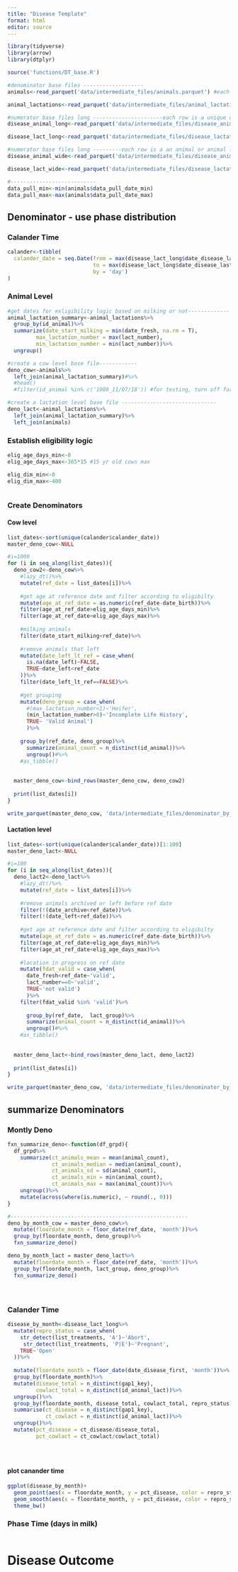 ```yaml
---
title: "Disease Template"
format: html
editor: source
---
```


```r
library(tidyverse)
library(arrow)
library(dtplyr)

source('functions/DT_base.R')

```

```r
#denominator base files -------------------
animals<-read_parquet('data/intermediate_files/animals.parquet') #each row is an animal

animal_lactations<-read_parquet('data/intermediate_files/animal_lactations.parquet') #each row is an animal lactation

#numerator base files long ----------------------each row is a unique disease event (gapx_key)
disease_animal_long<-read_parquet('data/intermediate_files/disease_animal_level_long.parquet')

disease_lact_long<-read_parquet('data/intermediate_files/disease_lactation_level_long.parquet')

#numerator base files long ---------each row is a an animal or animal lact with diseases in wide format
disease_animal_wide<-read_parquet('data/intermediate_files/disease_animal_level_wide.parquet')

disease_lact_wide<-read_parquet('data/intermediate_files/disease_lactation_level_wide.parquet')

#---------------------------
data_pull_min<-min(animals$data_pull_date_min)
data_pull_max<-max(animals$data_pull_date_max)
```


## Denominator - use phase distribution

### Calander Time
```r
calander<-tibble(
  calander_date = seq.Date(from = max(disease_lact_long$date_disease_last)-(365*3), 
                           to = max(disease_lact_long$date_disease_last), 
                           by = 'day')
)
```


### Animal Level

```r
#get dates for exligibility logic based on milking or not-------------
animal_lactation_summary<-animal_lactations%>%
  group_by(id_animal)%>%
  summarize(date_start_milking = min(date_fresh, na.rm = T), 
         max_lactation_number = max(lact_number), 
         min_lactation_number = min(lact_number))%>%
  ungroup()

#create a cow level base file------------
deno_cow<-animals%>%
  left_join(animal_lactation_summary)#%>%
  #head()
  #filter(id_animal %in% c('1008_11/07/18')) #for testing, turn off for normal processing

#create a lactation level base file ------------------------------
deno_lact<-animal_lactations%>%
  left_join(animal_lactation_summary)%>%
  left_join(animals)

```

### Establish eligibility logic

```r
elig_age_days_min<-0
elig_age_days_max<-365*15 #15 yr old cows max

elig_dim_min<-0
elig_dim_max<-400



```

### Create Denominators

#### Cow level 
```r

list_dates<-sort(unique(calander$calander_date))
master_deno_cow<-NULL

#i=1000
for (i in seq_along(list_dates)){
  deno_cow2<-deno_cow%>%
    #lazy_dt()%>%
    mutate(ref_date = list_dates[i])%>%
    
    #get age at reference date and filter according to eligibilty
    mutate(age_at_ref_date = as.numeric(ref_date-date_birth))%>%
    filter(age_at_ref_date>elig_age_days_min)%>%
    filter(age_at_ref_date<elig_age_days_max)%>%
    
    #milking animals
    filter(date_start_milking<ref_date)%>%
    
    #remove animals that left
    mutate(date_left_lt_ref = case_when(
      is.na(date_left)~FALSE, 
      TRUE~date_left<ref_date
    ))%>%
    filter(date_left_lt_ref==FALSE)%>%
    
    #get grouping
    mutate(deno_group = case_when(
      #(max_lactation_number<1)~'Heifer',
      (min_lactation_number>0)~'Incomplete Life History', 
      TRUE~ 'Valid Animal')
      )%>%
    
    group_by(ref_date, deno_group)%>%
      summarize(animal_count = n_distinct(id_animal))%>%
      ungroup()#%>%
    #as_tibble()
  
  
  master_deno_cow<-bind_rows(master_deno_cow, deno_cow2)
  
  print(list_dates[i])
}

write_parquet(master_deno_cow, 'data/intermediate_files/denominator_by_day_cow.parquet')


```

#### Lactation level 
```r

list_dates<-sort(unique(calander$calander_date))[1:100]
master_deno_lact<-NULL

#i=100
for (i in seq_along(list_dates)){
  deno_lact2<-deno_lact%>%
    #lazy_dt()%>%
    mutate(ref_date = list_dates[i])%>%
    
    #remove animals archived or left before ref date
    filter(!(date_archive<ref_date))%>%
    filter(!(date_left<ref_date))%>%
    
    #get age at reference date and filter according to eligibilty
    mutate(age_at_ref_date = as.numeric(ref_date-date_birth))%>%
    filter(age_at_ref_date>elig_age_days_min)%>%
    filter(age_at_ref_date<elig_age_days_max)%>%
    
    #lacation in progress on ref date
    mutate(fdat_valid = case_when(
      date_fresh<ref_date~'valid', 
      lact_number==0~'valid', 
      TRUE~'not valid')
      )%>%
    filter(fdat_valid %in% 'valid')%>%
    
      group_by(ref_date,  lact_group)%>%
      summarize(animal_count = n_distinct(id_animal))%>%
      ungroup()#%>%
    #as_tibble()
  
  
  master_deno_lact<-bind_rows(master_deno_lact, deno_lact2)
  
  print(list_dates[i])
}

write_parquet(master_deno_cow, 'data/intermediate_files/denominator_by_day_cow.parquet')


```

## summarize Denominators

### Montly Deno
```r

fxn_summarize_deno<-function(df_grpd){
  df_grpd%>%
    summarize(ct_animals_mean = mean(animal_count), 
              ct_animals_median = median(animal_count),
              ct_animals_sd = sd(animal_count), 
              ct_animals_min = min(animal_count), 
              ct_animals_max = max(animal_count))%>%
    ungroup()%>%
    mutate(across(where(is.numeric), ~ round(., 0)))
}

#--------------------------------------------------------
deno_by_month_cow = master_deno_cow%>%
  mutate(floordate_month = floor_date(ref_date, 'month'))%>%
  group_by(floordate_month, deno_group)%>%
  fxn_summarize_deno()

deno_by_month_lact = master_deno_lact%>%
  mutate(floordate_month = floor_date(ref_date, 'month'))%>%
  group_by(floordate_month, lact_group, deno_group)%>%
  fxn_summarize_deno()
            
 


```



## 

### Calander Time
```r

disease_by_month<-disease_lact_long%>%
  mutate(repro_status = case_when(
    str_detect(list_treatments, 'A')~'Abort',
     str_detect(list_treatments, 'P|E')~'Pregnant',
    TRUE~'Open'
  ))%>%
  
  mutate(floordate_month = floor_date(date_disease_first, 'month'))%>%
  group_by(floordate_month)%>%
  mutate(disease_total = n_distinct(gap1_key), 
         cowlact_total = n_distinct(id_animal_lact))%>%
  ungroup()%>%
  group_by(floordate_month, disease_total, cowlact_total, repro_status)%>%
  summarise(ct_disease = n_distinct(gap1_key), 
            ct_cowlact = n_distinct(id_animal_lact))%>%
  ungroup()%>%
  mutate(pct_disease = ct_disease/disease_total,
         pct_cowlact = ct_cowlact/cowlact_total)





```

#### plot canander time
```r
ggplot(disease_by_month)+
  geom_point(aes(x = floordate_month, y = pct_disease, color = repro_status))+
  geom_smooth(aes(x = floordate_month, y = pct_disease, color = repro_status, group = repro_status), span = .2)+
  theme_bw()
```


### Phase Time (days in milk)
```r



```

# Disease Outcome



